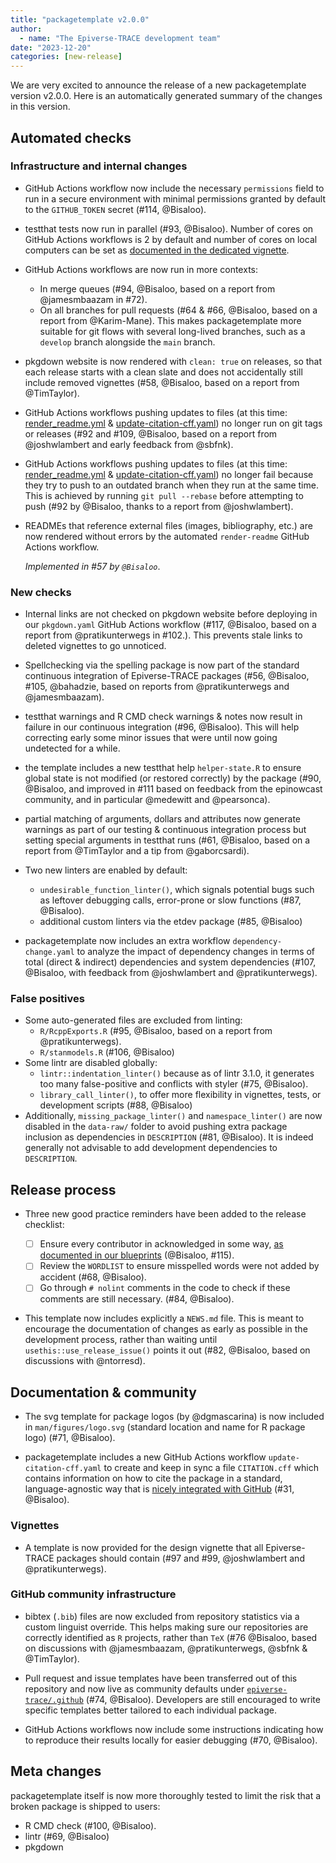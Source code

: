 ```yaml
---
title: "packagetemplate v2.0.0"
author:
  - name: "The Epiverse-TRACE development team"
date: "2023-12-20"
categories: [new-release]
---
```


We are very excited to announce the release of a new packagetemplate version v2.0.0.
Here is an automatically generated summary of the changes in this version.

## Automated checks

### Infrastructure and internal changes

- GitHub Actions workflow now include the necessary `permissions` field to run in a secure environment with minimal permissions granted by default to the `GITHUB_TOKEN` secret (#114, @Bisaloo).

- testthat tests now run in parallel (#93, @Bisaloo). Number of cores on GitHub Actions workflows is 2 by default and number of cores on local computers can be set as [documented in the dedicated vignette](https://testthat.r-lib.org/articles/parallel.html).

- GitHub Actions workflows are now run in more contexts:
  - In merge queues (#94, @Bisaloo, based on a report from @jamesmbaazam in #72).
  - On all branches for pull requests (#64 & #66, @Bisaloo, based on a report from @Karim-Mane). This makes packagetemplate more suitable for git flows with several long-lived branches, such as a `develop` branch alongside the `main` branch.

- pkgdown website is now rendered with `clean: true` on releases, so that each release starts with a clean slate and does not accidentally still include removed vignettes (#58, @Bisaloo, based on a report from @TimTaylor).

- GitHub Actions workflows pushing updates to files (at this time: [render_readme.yml](https://github.com/epiverse-trace/packagetemplate/blob/main/.github/workflows/render_readme.yml) & [update-citation-cff.yaml](https://github.com/epiverse-trace/packagetemplate/blob/main/.github/workflows/update-citation-cff.yaml)) no longer run on git tags or releases (#92 and #109, @Bisaloo, based on a report from @joshwlambert and early feedback from @sbfnk).

- GitHub Actions workflows pushing updates to files (at this time: [render_readme.yml](https://github.com/epiverse-trace/packagetemplate/blob/main/.github/workflows/render_readme.yml) & [update-citation-cff.yaml](https://github.com/epiverse-trace/packagetemplate/blob/main/.github/workflows/update-citation-cff.yaml)) no longer fail because they try to push to an outdated branch when they run at the same time. This is achieved by running `git pull --rebase` before attempting to push (#92 by @Bisaloo, thanks to a report from @joshwlambert).

- READMEs that reference external files (images, bibliography, etc.) are now rendered without errors by the automated `render-readme` GitHub Actions workflow.

  *Implemented in #57 by `@Bisaloo`*.

### New checks

- Internal links are not checked on pkgdown website before deploying in our `pkgdown.yaml` GitHub Actions workflow (#117, @Bisaloo, based on a report from @pratikunterwegs in #102.). This prevents stale links to deleted vignettes to go unnoticed.

- Spellchecking via the spelling package is now part of the standard continuous integration of Epiverse-TRACE packages (#56, @Bisaloo, #105, @bahadzie, based on reports from @pratikunterwegs and @jamesmbaazam).

- testthat warnings and R CMD check warnings & notes now result in failure in our continuous integration (#96, @Bisaloo). This will help correcting early some minor issues that were until now going undetected for a while.

- the template includes a new testthat help `helper-state.R` to ensure global state is not modified (or restored correctly) by the package (#90, @Bisaloo, and improved in #111 based on feedback from the epinowcast community, and in particular @medewitt and @pearsonca).

- partial matching of arguments, dollars and attributes now generate warnings as part of our testing & continuous integration process but setting special arguments in testthat runs (#61, @Bisaloo, based on a report from @TimTaylor and a tip from @gaborcsardi).

- Two new linters are enabled by default:
  - `undesirable_function_linter()`, which signals potential bugs such as leftover debugging calls, error-prone or slow functions (#87, @Bisaloo).
  - additional custom linters via the etdev package (#85, @Bisaloo)

- packagetemplate now includes an extra workflow `dependency-change.yaml` to analyze the impact of dependency changes in terms of total (direct & indirect) dependencies and system dependencies (#107, @Bisaloo, with feedback from @joshwlambert and @pratikunterwegs).

### False positives

- Some auto-generated files are excluded from linting:
  - `R/RcppExports.R` (#95, @Bisaloo, based on a report from @pratikunterwegs).
  - `R/stanmodels.R` (#106, @Bisaloo)

- Some lintr are disabled globally:
  - `lintr::indentation_linter()` because as of lintr 3.1.0, it generates too many false-positive and conflicts with styler (#75, @Bisaloo).
  - `library_call_linter()`, to offer more flexibility in vignettes, tests, or development scripts (#88, @Bisaloo)

- Additionally, `missing_package_linter()` and `namespace_linter()` are now disabled in the `data-raw/` folder to avoid pushing extra package inclusion as dependencies in `DESCRIPTION` (#81, @Bisaloo). It is indeed generally not advisable to add development dependencies to `DESCRIPTION`.

## Release process

- Three new good practice reminders have been added to the release checklist:

  - [ ] Ensure every contributor in acknowledged in some way, [as documented in our blueprints](https://epiverse-trace.github.io/blueprints/contribution-acknowledgements.html) (@Bisaloo, #115).
  - [ ] Review the `WORDLIST` to ensure misspelled words were not added by accident (#68, @Bisaloo).
  - [ ] Go through `# nolint` comments in the code to check if these comments are still necessary. (#84, @Bisaloo).

- This template now includes explicitly a `NEWS.md` file. This is meant to encourage the documentation of changes as early as possible in the development process, rather than waiting until `usethis::use_release_issue()` points it out (#82, @Bisaloo, based on discussions with @ntorresd).

## Documentation & community

- The svg template for package logos (by @dgmascarina) is now included in `man/figures/logo.svg` (standard location and name for R package logo) (#71, @Bisaloo).

- packagetemplate includes a new GitHub Actions workflow `update-citation-cff.yaml` to create and keep in sync a file `CITATION.cff` which contains information on how to cite the package in a standard, language-agnostic way that is [nicely integrated with GitHub](https://github.blog/2021-08-19-enhanced-support-citations-github/) (#31, @Bisaloo).

### Vignettes

- A template is now provided for the design vignette that all Epiverse-TRACE packages should contain (#97 and #99, @joshwlambert and @pratikunterwegs).

### GitHub community infrastructure

- bibtex (`.bib`) files are now excluded from repository statistics via a custom linguist override. This helps making sure our repositories are correctly identified as `R` projects, rather than `TeX` (#76 @Bisaloo, based on discussions with @jamesmbaazam, @pratikunterwegs, @sbfnk & @TimTaylor).

- Pull request and issue templates have been transferred out of this repository and now live as community defaults under [`epiverse-trace/.github`](https://github.com/epiverse-trace/.github) (#74, @Bisaloo). Developers are still encouraged to write specific templates better tailored to each individual package.

- GitHub Actions workflows now include some instructions indicating how to reproduce their results locally for easier debugging (#70, @Bisaloo).

## Meta changes

packagetemplate itself is now more thoroughly tested to limit the risk that a broken package is shipped to users:

- R CMD check (#100, @Bisaloo).
- lintr (#69, @Bisaloo)
- pkgdown
